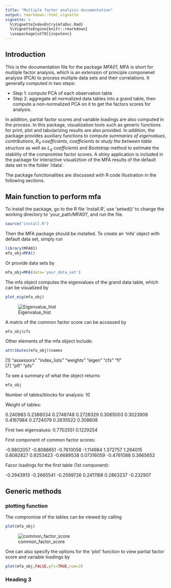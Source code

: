 ```yaml
---
title: "Multiple factor analysis documentation"
output: rmarkdown::html_vignette
vignette: >
  %\VignetteIndexEntry{mfaDoc.Rmd}
  %\VignetteEngine{knitr::rmarkdown}
  \usepackage[utf8]{inputenc}
---
```


## Introduction
This is the documentation file for the package *MFA01*, MFA is short for multiple factor analysis, which is an extension of principle componenet analysis (PCA) to process multiple data sets and their correlations. It generally computed in two steps:

* Step 1: compute PCA of each observation table
* Step 2: aggregate all normalized data tables into a grand table, then compute a non-normalized PCA on it to get the factors scores for analysis.

In addition, partial factor scores and variable loadings are also computed in the process. In this package, visualization tools such as generic functions for print, plot and tabularizing results are also provided. In addition, the package provides auxiliary functions to compute _summaries of eigenvalues_, _contributions_, _$R_V$ coefficients_, _coefficients to study the between table structure_ as well as _$L_q$ coefficients_ and _Bootstrap_ method to estimate the stability of the compromise factor scores. A shiny application is included in the package for interactive visualiztion of the MFA results of the default data set in the folder '/data'. 

The package functionalities are discussed with R code illustration in the following sections.

## Main function to perform mfa

To install the package, go to the R file 'install.R', use 'setwd()' to change the working directory to 'your_path/MFA01', and run the file.
```r
source("install.R")
```

Then the MFA package should be installed. To create an 'mfa' object with default data set, simply run
```r
library(MFA01)
mfa_obj=MFA()
```

Or provide data sets by
```r
mfa_obj=MFA(data='your_data_set')
```

The mfa object computes the eigenvalues of the grand data table, which can be visualized by 
```r
plot_eig(mfa_obj)
```

![Eigenvalue_hist](dig_bar.png)

A matrix of the common factor score can be accessed by

```r
mfa_obj$cfs
```

Other elements of the mfa object include: 

```r
attributes(mfa_obj)$names
```

[1] "assessors"   "index_lists" "weights"     "eigen"       "cfs"         "fl"         
[7] "pfl"         "pfs"  

To see a summary of what the object returns

```r
mfa_obj
```

Number of tables/blocks for analysis: 10 

Weight of tables: 

 0.240983 0.2386034 0.2748748 0.2728329 0.3065003 0.3023908 0.4167984 0.2724079 0.2635522 0.308608 
 
First two eigenvalues:  0.7702551 0.1229254 

First component of common factor scores:  

 -0.9802057 -0.8088651 -0.7610058 -1.114984 1.372757 1.264015 0.8082827 0.9253423 -0.6689538 0.07316059 -0.4761088 0.3665652 
 
Facor loadings for the first table (1st component): 

 -0.2943913 -0.2665541 -0.2599726 0.2411168 0.2863237 -0.232907 
 
## Generic methods

### plotting function

The compromise of the tables can be viewed by calling

```r
plot(mfa_obj)
```

![common_factor_score](cfs_plot.png)

One can also specify the options for the 'plot' function to view partial factor score and variable loadings by

```r
plot(mfa_obj,FALSE,pfs=TRUE,num=2)
```

### Heading 3